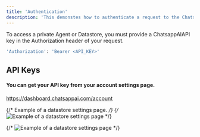 ```yaml
---
title: 'Authentication'
description: 'This demonstes how to authenticate a request to the ChatsappAIAPI.'
---
```


To access a private Agent or Datastore, you must provide a ChatsappAIAPI key in the Authorization header of your request.

```bash
'Authorization': 'Bearer <API_KEY>'
```

## API Keys

#### You can get your API key from your account settings page.

https://dashboard.chatsappai.com/account

{/* Example of a datastore settings page. */}
{/* ![Example of a datastore settings page](/images/datastore-settings-header.png) */}

{/* ![Example of a datastore settings page](/images/datastore-api-key.png) */}
